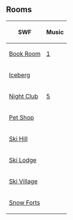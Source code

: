 {{CPW|Easter Egg Hunt 2006|Easter Egg Hunt 2006}}

==Rooms==
{|class="wikitable" style="margin: 1em auto;"
!SWF!!Music
|-
|[[Media:ArtworkRooms0416Book10.swf|Book Room]]||[[Media:Music1.swf|1]]
|-
|[[Media:ArtworkRooms0416Berg10.swf|Iceberg]]||{{n/a}}
|-
|[[Media:ArtworkRooms0416Dance10.swf|Night Club]]||[[Media:Music5.swf|5]]
|-
|[[Media:ArtworkRooms0416Pet11.swf|Pet Shop]]||{{n/a}}
|-
|[[Media:ArtworkRooms0416Mtn10.swf|Ski Hill]]||{{n/a}}
|-
|[[Media:ArtworkRooms0416Lodge11.swf|Ski Lodge]]||{{n/a}}
|-
|[[Media:ArtworkRooms0416Village12.swf|Ski Village]]||{{n/a}}
|-
|[[Media:ArtworkRooms0416Forts12.swf|Snow Forts]]||{{n/a}}
|}


{{Events}}
